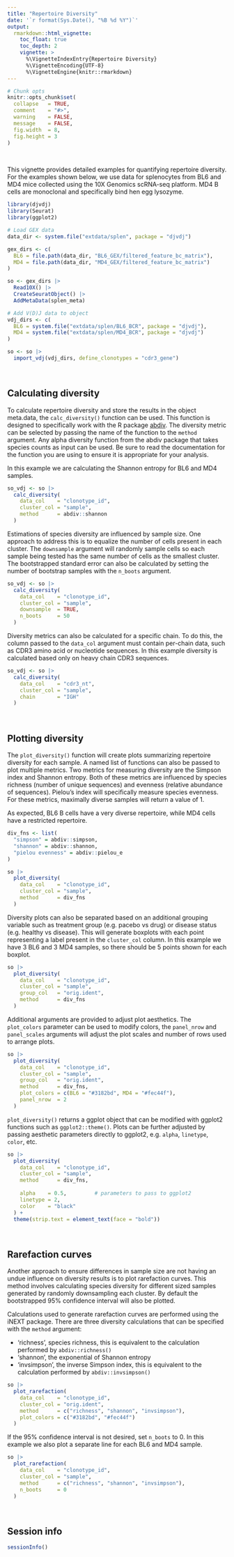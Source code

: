 ```yaml
---
title: "Repertoire Diversity"
date: '`r format(Sys.Date(), "%B %d %Y")`'
output:
  rmarkdown::html_vignette:
    toc_float: true
    toc_depth: 2
    vignette: >
      %\VignetteIndexEntry{Repertoire Diversity}
      %\VignetteEncoding{UTF-8}
      %\VignetteEngine{knitr::rmarkdown}
---
```


```r
# Chunk opts
knitr::opts_chunk$set(
  collapse   = TRUE,
  comment    = "#>",
  warning    = FALSE,
  message    = FALSE,
  fig.width  = 8,
  fig.height = 3
)
```

<br>

This vignette provides detailed examples for quantifying repertoire diversity. For the examples shown below, we use data for splenocytes from BL6 and MD4 mice collected using the 10X Genomics scRNA-seq platform. MD4 B cells are monoclonal and specifically bind hen egg lysozyme.

```r
library(djvdj)
library(Seurat)
library(ggplot2)

# Load GEX data
data_dir <- system.file("extdata/splen", package = "djvdj")

gex_dirs <- c(
  BL6 = file.path(data_dir, "BL6_GEX/filtered_feature_bc_matrix"),
  MD4 = file.path(data_dir, "MD4_GEX/filtered_feature_bc_matrix")
)

so <- gex_dirs |>
  Read10X() |>
  CreateSeuratObject() |>
  AddMetaData(splen_meta)

# Add V(D)J data to object
vdj_dirs <- c(
  BL6 = system.file("extdata/splen/BL6_BCR", package = "djvdj"),
  MD4 = system.file("extdata/splen/MD4_BCR", package = "djvdj")
)

so <- so |>
  import_vdj(vdj_dirs, define_clonotypes = "cdr3_gene")
```

<br>

## Calculating diversity

To calculate repertoire diversity and store the results in the object meta.data, the `calc_diversity()` function can be used. This function is designed to specifically work with the R package [abdiv](https://github.com/kylebittinger/abdiv). The diversity metric can be selected by passing the name of the function to the `method` argument. Any alpha diversity function from the abdiv package that takes species counts as input can be used. Be sure to read the documentation for the function you are using to ensure it is appropriate for your analysis.

In this example we are calculating the Shannon entropy for BL6 and MD4 samples.

```r
so_vdj <- so |>
  calc_diversity(
    data_col    = "clonotype_id",
    cluster_col = "sample",
    method      = abdiv::shannon
  )
```

Estimations of species diversity are influenced by sample size. One approach to address this is to equalize the number of cells present in each cluster. The `downsample` argument will randomly sample cells so each sample being tested has the same number of cells as the smallest cluster. The bootstrapped standard error can also be calculated by setting the number of bootstrap samples with the `n_boots` argument.

```r
so_vdj <- so |>
  calc_diversity(
    data_col    = "clonotype_id",
    cluster_col = "sample",
    downsample  = TRUE,
    n_boots     = 50
  )
```

Diversity metrics can also be calculated for a specific chain. To do this, the column passed to the `data_col` argument must contain per-chain data, such as CDR3 amino acid or nucleotide sequences. In this example diversity is calculated based only on heavy chain CDR3 sequences.

```r
so_vdj <- so |>
  calc_diversity(
    data_col    = "cdr3_nt",
    cluster_col = "sample",
    chain       = "IGH"
  )
```

<br>

## Plotting diversity

The `plot_diversity()` function will create plots summarizing repertoire diversity for each sample. A named list of functions can also be passed to plot multiple metrics. Two metrics for measuring diversity are the Simpson index and Shannon entropy. Both of these metrics are influenced by species richness (number of unique sequences) and evenness (relative abundance of sequences). Pielou's index will specifically measure species evenness. For these metrics, maximally diverse samples will return a value of 1.

As expected, BL6 B cells have a very diverse repertoire, while MD4 cells have a restricted repertoire. 

```r
div_fns <- list(
  "simpson" = abdiv::simpson,
  "shannon" = abdiv::shannon,
  "pielou evenness" = abdiv::pielou_e
)

so |>
  plot_diversity(
    data_col    = "clonotype_id",
    cluster_col = "sample",
    method      = div_fns
  )
```

Diversity plots can also be separated based on an additional grouping variable such as treatment group (e.g. pacebo vs drug) or disease status (e.g. healthy vs disease). This will generate boxplots with each point representing a label present in the `cluster_col` column. In this example we have 3 BL6 and 3 MD4 samples, so there should be 5 points shown for each boxplot.

```r
so |>
  plot_diversity(
    data_col    = "clonotype_id",
    cluster_col = "sample",
    group_col   = "orig.ident",
    method      = div_fns
  )
```

Additional arguments are provided to adjust plot aesthetics. The `plot_colors` parameter can be used to modify colors, the `panel_nrow` and `panel_scales` arguments will adjust the plot scales and number of rows used to arrange plots.

```r
so |>
  plot_diversity(
    data_col    = "clonotype_id",
    cluster_col = "sample",
    group_col   = "orig.ident",
    method      = div_fns,
    plot_colors = c(BL6 = "#3182bd", MD4 = "#fec44f"),
    panel_nrow  = 2
  )
```

`plot_diversity()` returns a ggplot object that can be modified with ggplot2 functions such as `ggplot2::theme()`. Plots can be further adjusted by passing aesthetic parameters directly to ggplot2, e.g. `alpha`, `linetype`, `color`, etc.

```r
so |>
  plot_diversity(
    data_col    = "clonotype_id",
    cluster_col = "sample",
    method      = div_fns,
    
    alpha    = 0.5,         # parameters to pass to ggplot2
    linetype = 2,
    color    = "black"    
  ) +
  theme(strip.text = element_text(face = "bold"))
```

<br>

## Rarefaction curves

Another approach to ensure differences in sample size are not having an undue influence on diversity results is to plot rarefaction curves. This method involves calculating species diversity for different sized samples generated by randomly downsampling each cluster. By default the bootstrapped 95% confidence interval will also be plotted.

Calculations used to generate rarefaction curves are performed using the iNEXT package. There are three diversity calculations that can be specified with the `method` argument:

* 'richness', species richness, this is equivalent to the calculation performed by `abdiv::richness()`
* 'shannon', the exponential of Shannon entropy
* 'invsimpson', the inverse Simpson index, this is equivalent to the calculation performed by `abdiv::invsimpson()`

```r
so |>
  plot_rarefaction(
    data_col    = "clonotype_id",
    cluster_col = "orig.ident",
    method      = c("richness", "shannon", "invsimpson"),
    plot_colors = c("#3182bd", "#fec44f")
  )
```

If the 95% confidence interval is not desired, set `n_boots` to 0. In this example we also plot a separate line for each BL6 and MD4 sample.

```r
so |>
  plot_rarefaction(
    data_col    = "clonotype_id",
    cluster_col = "sample",
    method      = c("richness", "shannon", "invsimpson"),
    n_boots     = 0
  )
```

<br>

## Session info

```r
sessionInfo()
```
